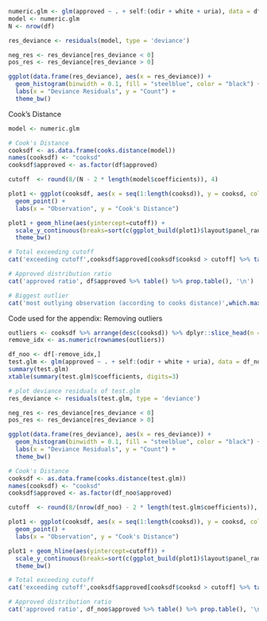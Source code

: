 ```r
numeric.glm <- glm(approved ~ . + self:(odir + white + uria), data = df, family = binomial)
model <- numeric.glm
N <- nrow(df)
```


``` r
res_deviance <- residuals(model, type = 'deviance')

neg_res <- res_deviance[res_deviance < 0]
pos_res <- res_deviance[res_deviance > 0]

ggplot(data.frame(res_deviance), aes(x = res_deviance)) +
  geom_histogram(binwidth = 0.1, fill = "steelblue", color = "black") +
  labs(x = "Deviance Residuals", y = "Count") +
  theme_bw()
```
Cook's Distance
```r
model <- numeric.glm

# Cook's Distance
cooksdf <- as.data.frame(cooks.distance(model))
names(cooksdf) <- "cooksd"
cooksdf$approved <- as.factor(df$approved)

cutoff  <- round(8/(N - 2 * length(model$coefficients)), 4)

plot1 <- ggplot(cooksdf, aes(x = seq(1:length(cooksd)), y = cooksd, col = approved)) +
  geom_point() +
  labs(x = "Observation", y = "Cook's Distance") 

plot1 + geom_hline(aes(yintercept=cutoff)) + 
  scale_y_continuous(breaks=sort(c(ggplot_build(plot1)$layout$panel_ranges[[1]]$y.major_source, cutoff))) +
  theme_bw()

```

``` r
# Total exceeding cutoff
cat('exceeding cutoff',cooksdf$approved[cooksdf$cooksd > cutoff] %>% table(), '\n')

# Approved distribution ratio
cat('approved ratio', df$approved %>% table() %>% prop.table(), '\n')

# Biggest outlier
cat('most outlying observation (according to cooks distance)',which.max(cooksdf$cooksd))
```

Code used for the appendix: Removing outliers
``` r
outliers <- cooksdf %>% arrange(desc(cooksd)) %>% dplyr::slice_head(n = 62)
remove_idx <- as.numeric(rownames(outliers))

df_noo <- df[-remove_idx,]
test.glm <- glm(approved ~ . + self:(odir + white + uria), data = df_noo, family = binomial)
summary(test.glm)
xtable(summary(test.glm)$coefficients, digits=3)

# plot deviance residuals of test.glm
res_deviance <- residuals(test.glm, type = 'deviance')

neg_res <- res_deviance[res_deviance < 0]
pos_res <- res_deviance[res_deviance > 0]

ggplot(data.frame(res_deviance), aes(x = res_deviance)) +
  geom_histogram(binwidth = 0.1, fill = "steelblue", color = "black") +
  labs(x = "Deviance Residuals", y = "Count") +
  theme_bw()

# Cook's Distance
cooksdf <- as.data.frame(cooks.distance(test.glm))
names(cooksdf) <- "cooksd"
cooksdf$approved <- as.factor(df_noo$approved)

cutoff  <- round(8/(nrow(df_noo) - 2 * length(test.glm$coefficients)), 4)

plot1 <- ggplot(cooksdf, aes(x = seq(1:length(cooksd)), y = cooksd, col = approved)) +
  geom_point() +
  labs(x = "Observation", y = "Cook's Distance")

plot1 + geom_hline(aes(yintercept=cutoff)) +
  scale_y_continuous(breaks=sort(c(ggplot_build(plot1)$layout$panel_ranges[[1]]$y.major_source, cutoff))) +
  theme_bw()

# Total exceeding cutoff
cat('exceeding cutoff',cooksdf$approved[cooksdf$cooksd > cutoff] %>% table(), '\n')

# Approved distribution ratio
cat('approved ratio', df_noo$approved %>% table() %>% prop.table(), '\n')
```
